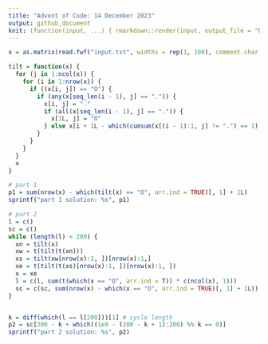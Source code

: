 ```yaml
---
title: "Advent of Code: 14 December 2023"
output: github_document
knit: (function(input, ...) { rmarkdown::render(input, output_file = "README.md", envir = globalenv()) })
---
```


```r
x = as.matrix(read.fwf("input.txt", widths = rep(1, 100), comment.char = ""))

tilt = function(x) {
  for (j in 1:ncol(x)) {
    for (i in 1:nrow(x)) {
      if ((x[i, j]) == "O") {
        if (any(x[seq_len(i - 1), j] == ".")) {
          x[i, j] = "."
          if (all(x[seq_len(i - 1), j] == ".")) {
            x[1L, j] = "O"
          } else x[i + 1L - which(cumsum(x[(i - 1):1, j] != ".") == 1)[1], j] = "O"
        }
      }
    }
  }
  x
}

# part 1
p1 = sum(nrow(x) - which(tilt(x) == "O", arr.ind = TRUE)[, 1] + 1L)
sprintf("part 1 solution: %s", p1)

# part 2
l = c()
sc = c()
while (length(l) < 200) {
  xn = tilt(x)
  xw = t(tilt(t(xn)))
  xs = tilt(xw[nrow(x):1, ])[nrow(x):1,]
  xe = t(tilt(t(xs)[nrow(x):1, ])[nrow(x):1, ])
  x = xe
  l = c(l, sum(t(which(x == "O", arr.ind = T)) * c(ncol(x), 1)))
  sc = c(sc, sum(nrow(x) - which(x == "O", arr.ind = TRUE)[, 1] + 1L))
}


k = diff(which(l == l[200]))[1] # cycle length
p2 = sc[200 - k + which((1e9 - (200 - k + 1):200) %% k == 0)]
sprintf("part 2 solution: %s", p2)
```






























